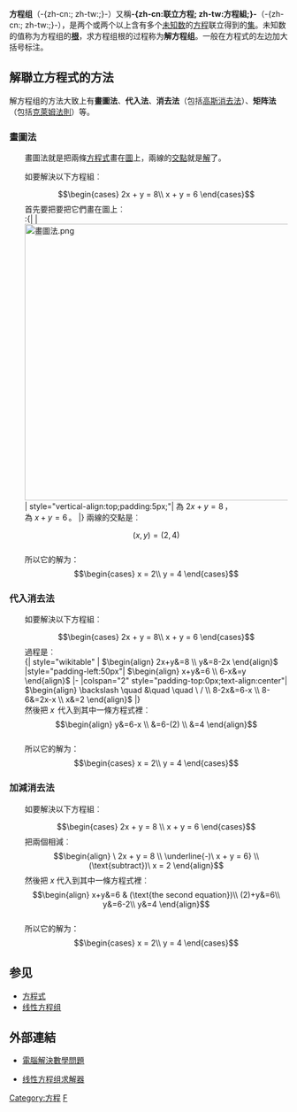 {{NoteTA
|G1 = Math
|1 = zh-cn:方程组; zh-tw:聯立方程式;
|2 = 方程組=>zh-tw:聯立方程式; 方程組=>zh-hk:聯立方程式; 方程組=>zh-mo:聯立方程式;
}}
'''方程组'''（-{zh-cn:{{lang-en|system of equations}}; zh-tw:{{lang-en|simultaneous equations}};}-）又稱'''-{zh-cn:联立方程; zh-tw:方程組;}-'''（-{zh-cn:{{lang|en|simultaneous equations}}; zh-tw:{{lang|en|system of equations}};}-），是两个或两个以上含有多个[[未知数|未知数]]的[[方程|方程]]联立得到的[[集合_(數學)|集]]。未知数的值称为方程组的'''[[根_(数学)|根]]'''，求方程组根的过程称为'''解方程组'''。一般在方程式的左边加大括号标注。

==解聯立方程式的方法==
解方程组的方法大致上有'''畫圖法'''、'''代入法'''、'''消去法'''（包括[[高斯消去法|高斯消去法]]）、'''矩阵法'''（包括[[克萊姆法則|克萊姆法則]]）等。

===畫圖法===
<div style="margin-left:2em;">
畫圖法就是把兩條[[方程式|方程式]]畫在[[函數圖形|圖]]上，兩線的[[交點|交點]]就是[[方程求解|解]]了。

如要解決以下方程組︰
:<math>
\begin{cases}
2x + y = 8\\
x + y = 6
\end{cases}
</math>
首先要把要把它們畫在圖上︰<br>
:{|
|
[[File:畫圖法.png|500px]]
| style="vertical-align:top;padding:5px;"|
{{font|綠色|color=green}}為 <math>2x + y = 8\,</math>，<br>
{{font|紅色|color=red}}為 <math>x + y = 6\,</math>。
|}
兩線的交點是︰
:<math>
(x,y)=(2,4)
</math>
<br>
所以它的解为：<br>
:<math>
\begin{cases}
x = 2\\
y = 4
\end{cases}
</math>
</div>

===代入消去法===
<div style="margin-left:2em;">
如要解決以下方程組︰
:<math>
\begin{cases}
2x + y = 8\\
x + y = 6
\end{cases}
</math>
過程是︰<br>
{| style="wikitable"
|
<math>
\begin{align}
2x+y&=8 \\
y&=8-2x
\end{align}
</math>
|style="padding-left:50px"|
<math>
\begin{align}
x+y&=6 \\
6-x&=y
\end{align}
</math>
|-
|colspan="2" style="padding-top:0px;text-align:center"|
<math>
\begin{align}
\backslash \quad &\quad \quad \  / \\
8-2x&=6-x \\
8-6&=2x-x \\
x&=2
\end{align}
</math>
|}
<br>
然後把 <math>x\,</math> 代入到其中一條方程式裡︰<br>
:<math>
\begin{align}
y&=6-x \\
&=6-(2) \\
&=4
\end{align}
</math>
<br>
所以它的解为：<br>
:<math>
\begin{cases}
x = 2\\
y = 4
\end{cases}
</math>
</div>

===加減消去法===
<div style="margin-left:2em;">
如要解決以下方程組︰
:<math>
\begin{cases}
2x + y = 8 \\
x + y = 6
\end{cases}
</math>
把兩個相減︰<br>
:<math>
\begin{align}
\ 2x + y = 8 \\
\underline{-)\ x + y = 6} \\
(\text{subtract})\ 
x = 2
\end{align}
</math>
然後把 <math>x</math> 代入到其中一條方程式裡︰<br>
:<math>
\begin{align}
x+y&=6 & (\text{the second equation})\\
(2)+y&=6\\
y&=6-2\\
y&=4
\end{align}
</math>
<br>
所以它的解为：<br>
:<math>
\begin{cases}
x = 2\\
y = 4
\end{cases}
</math>
</div>

==参见==
*[[方程式|方程式]]
*[[线性方程组|线性方程组]]

==外部連結==
*{{en}}[http://www.mathway.com 電腦解決數學問題] {{Wayback|url=http://www.mathway.com/ |date=20210325145233 }}
*{{En}}[http://www.idomaths.com/simeq.php  线性方程组求解器] {{Wayback|url=http://www.idomaths.com/simeq.php |date=20201125073035 }}

[[Category:方程|Category:方程]]
[[Category:初等代数|F]]